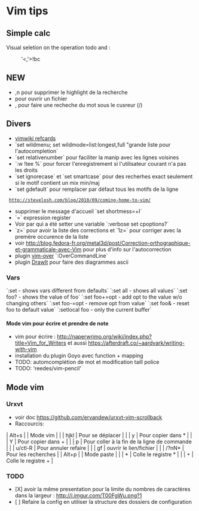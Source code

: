 = Vim tips =

== Simple calc ==
Visual seletion on the operation todo and :
:'<,'>!bc

== NEW ==
* ,n pour supprimer le highlight de la recherche
* <SPACE> pour ouvrir un fichier
* ,<SPACE> pour faire une recheche du mot sous le cusreur (/)

== Divers ==
* [http://vimwiki.googlecode.com/hg/misc/vimwikiqrc.pdf vimwiki refcards]
* `set wildmenu; set wildmode=list:longest,full "grande liste pour l'autocompletion`
* `set relativenumber` pour faciliter la manip avec les lignes voisines
* `:w !tee %` pour forcer l'enregistrement si l'utilisateur courant n'a pas les droits
* `set ignorecase` et `set smartcase` pour des recherhes exact seulement si le motif contient un mix min/maj
* `set gdefault` pour remplacer par défaut tous les motifs de la ligne
  http://stevelosh.com/blog/2010/09/coming-home-to-vim/
* supprimer le message d'accueil `set shortmess=+I`
* `<C-r>=` expression register
* Voir par qui a été setter une variable `:verbose set cpoptions?`
* `z=` pour avoir la liste des corrections et `1z=` pour corriger avec la premère occurence de la liste
* voir http://blog.fedora-fr.org/metal3d/post/Correction-orthographique-et-grammaticale-avec-Vim pour plus d'info sur l'autocorrection
* plugin [[https://github.com/osyo-manga/vim-over|vim-over]] `:OverCommandLine`
* plugin [[https://github.com/vim-scripts/DrawIt|DrawIt]] pour faire des diagrammes ascii

=== Vars ===
`:set            - shows vars different from defaults`
`:set all        - shows all values`
`:set foo?       - shows the value of foo`
`:set foo+=opt   - add opt to the value w/o changing others`
`:set foo-=opt   - remove opt from value`
`:set foo&       - reset foo to default value`
`:setlocal foo   - only the current buffer`

==== Mode vim pour écrire et prendre de note ====
* vim pour écrire : http://naperwrimo.org/wiki/index.php?title=Vim_for_Writers et aussi https://afterdraft.co/~aardvark/writing-with-vim
* installation du plugin Goyo avec function + mapping
* TODO: automcomplétion de mot et modification taill police
* TODO: 'reedes/vim-pencil'

== Mode vim ==

=== Urxvt ===

* voir doc https://github.com/ervandew/urxvt-vim-scrollback
* Raccourcis:
| Alt+s |         | Mode vim                                     |
|       | hjkl    | Pour se déplacer                             |
|       | y       | Pour copier dans *                           |
|       | Y       | Pour copier dans +                           |
|       | p       | Pour coller à la fin de la ligne de commande |
|       | u/ctl-R | Pour annuler refaire                         |
|       | gf      | ouvrir le lien/fichier                       |
|       | /?nN*   | Pour les recherches                          |
| Alt+p |         | Mode paste                                   |
|       | *       | Colle le registre *                          |
|       | +       | Colle le registre +                          |

=== TODO ===
* [X] avoir la même presentation pour la limite du nombres de caractères dans la largeur : http://i.imgur.com/T00FgWu.png?1
* [ ] Refaire la config en utiliser la structure des dossiers de configuration
